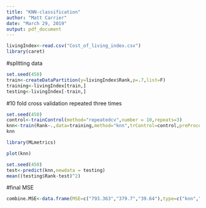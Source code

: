 ```yaml
---
title: "KNN-classification"
author: "Matt Carrier"
date: "March 29, 2019"
output: pdf_document
---
```


```r
livingIndex<-read.csv("Cost_of_living_index.csv")
library(caret)
```

#splitting data
```r
set.seed(450)
train<-createDataPartition(y=livingIndex$Rank,p=.7,list=F)
training<-livingIndex[train,]
testing<-livingIndex[-train,]
```
#10 fold cross validation repeated three times
```r
set.seed(450)
control<-trainControl(method="repeatedcv",number = 10,repeats=3)
knn<-train(Rank~.,data=training,method="knn",trControl=control,preProcess=c("center","scale"),tuneLength=20)
knn
```

```r
library(MLmetrics)
```

```r
plot(knn)
```

```r
set.seed(450)
test<-predict(knn,newdata = testing)
mean((testing$Rank-test)^2)

```

#final MSE

```r
combine.MSE<-data.frame(MSE=c("793.363","379.7","39.64"),type=c("knn","regression tree","Multiple linear regression",))
```

